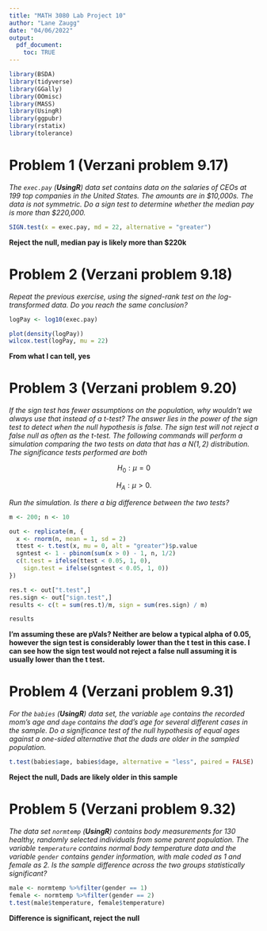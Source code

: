 ---
title: "MATH 3080 Lab Project 10"
author: "Lane Zaugg"
date: "04/06/2022"
output:
  pdf_document:
    toc: TRUE
---



```{r, include = FALSE}
library(BSDA)
library(tidyverse)
library(GGally)
library(OOmisc)
library(MASS)
library(UsingR)
library(ggpubr)
library(rstatix)
library(tolerance)
```

# Problem 1 (Verzani problem 9.17)

*The `exec.pay` (**UsingR**) data set contains data on the salaries of CEOs at
199 top companies in the United States. The amounts are in \$10,000s. The data
is not symmetric. Do a sign test to determine whether the median pay is more
than \$220,000.*

```{r, error = TRUE}

SIGN.test(x = exec.pay, md = 22, alternative = "greater")

```
**Reject the null, median pay is likely more than $220k**

# Problem 2 (Verzani problem 9.18)

*Repeat the previous exercise, using the signed-rank test on the log-transformed
data. Do you reach the same conclusion?*

```{r, error = TRUE}

logPay <- log10(exec.pay)

plot(density(logPay))
wilcox.test(logPay, mu = 22)

```
**From what I can tell, yes**

# Problem 3 (Verzani problem 9.20)

*If the sign test has fewer assumptions on the population, why wouldn't we
always use that instead of a $t$-test? The answer lies in the power of the sign
test to detect when the null hypothesis is false. The sign test will not reject
a false null as often as the $t$-test. The following commands will perform a
simulation comparing the two tests on data that has a $N(1, 2)$ distribution.
The significance tests performed are both*

$$H_0: \mu = 0$$

$$H_A: \mu > 0.$$

*Run the simulation. Is there a big difference between the two tests?*

```{r}
m <- 200; n <- 10

out <- replicate(m, {
  x <- rnorm(n, mean = 1, sd = 2)
  ttest <- t.test(x, mu = 0, alt = "greater")$p.value
  sgntest <- 1 - pbinom(sum(x > 0) - 1, n, 1/2)
  c(t.test = ifelse(ttest < 0.05, 1, 0),
    sign.test = ifelse(sgntest < 0.05, 1, 0))
})

res.t <- out["t.test",]
res.sign <- out["sign.test",]
results <- c(t = sum(res.t)/m, sign = sum(res.sign) / m)

results
```

**I'm assuming these are pVals? Neither are below a typical alpha of 0.05, however the sign test is considerably**
**lower than the t test in this case. I can see how the sign test would not reject a false null assuming it is usually lower than the t test. **

# Problem 4 (Verzani problem 9.31)

*For the `babies` (**UsingR**) data set, the variable `age` contains the
recorded mom's age and `dage` contains the dad's age for several different cases
in the sample. Do a significance test of the null hypothesis of equal ages
against a one-sided alternative that the dads are older in the sampled
population.*

```{r, error = TRUE}

t.test(babies$age, babies$dage, alternative = "less", paired = FALSE)

```
**Reject the null, Dads are likely older in this sample**

# Problem 5 (Verzani problem 9.32)

*The data set `normtemp` (**UsingR**) contains body measurements for 130
healthy, randomly selected individuals from some parent population. The variable
`temperature` contains normal body temperature data and the variable `gender`
contains gender information, with male coded as 1 and female as 2. Is the sample
difference across the two groups statistically significant?*

```{r, error = TRUE}
male <- normtemp %>%filter(gender == 1)
female <- normtemp %>%filter(gender == 2)
t.test(male$temperature, female$temperature)
```
**Difference is significant, reject the null**
